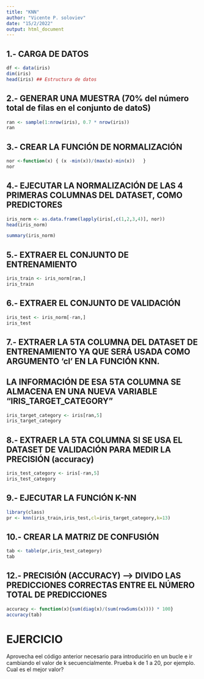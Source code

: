 ```yaml
---
title: "KNN"
author: "Vicente P. soloviev"
date: "15/2/2022"
output: html_document
---
```


## 1.- CARGA DE DATOS
```r
df <- data(iris)
dim(iris)
head(iris) ## Estructura de datos
```

## 2.- GENERAR UNA MUESTRA (70% del número total de filas en el conjunto de datoS)
```r
ran <- sample(1:nrow(iris), 0.7 * nrow(iris))
ran
```

## 3.- CREAR LA FUNCIÓN DE NORMALIZACIÓN
```r
nor <-function(x) { (x -min(x))/(max(x)-min(x))   }
nor
```

## 4.- EJECUTAR LA NORMALIZACIÓN DE LAS 4 PRIMERAS COLUMNAS DEL DATASET, COMO PREDICTORES
```r
iris_norm <- as.data.frame(lapply(iris[,c(1,2,3,4)], nor))
head(iris_norm)
```


```r
summary(iris_norm)
```

## 5.- EXTRAER EL CONJUNTO DE ENTRENAMIENTO
```r
iris_train <- iris_norm[ran,] 
iris_train
```

## 6.- EXTRAER EL CONJUNTO DE VALIDACIÓN
```r
iris_test <- iris_norm[-ran,] 
iris_test
```

## 7.- EXTRAER LA 5TA COLUMNA DEL DATASET DE ENTRENAMIENTO YA QUE SERÁ USADA COMO ARGUMENTO 'cl' EN LA FUNCIÓN KNN.
## LA INFORMACIÓN DE ESA 5TA COLUMNA SE ALMACENA EN UNA NUEVA VARIABLE "IRIS_TARGET_CATEGORY"
```r
iris_target_category <- iris[ran,5]
iris_target_category
```

## 8.- EXTRAER LA 5TA COLUMNA SI SE USA EL DATASET DE VALIDACIÓN PARA MEDIR LA PRECISIÓN (accuracy)
```r
iris_test_category <- iris[-ran,5]
iris_test_category
```

## 9.- EJECUTAR LA FUNCIÓN K-NN
```r
library(class)
pr <- knn(iris_train,iris_test,cl=iris_target_category,k=13)
```

## 10.- CREAR LA MATRIZ DE CONFUSIÓN
```r
tab <- table(pr,iris_test_category)
tab
```

## 12.- PRECISIÓN (ACCURACY) --> DIVIDO LAS PREDICCIONES CORRECTAS ENTRE EL NÚMERO TOTAL DE PREDICCIONES
```r
accuracy <- function(x){sum(diag(x)/(sum(rowSums(x)))) * 100}
accuracy(tab)
```

# EJERCICIO
Aprovecha eel código anterior necesario para introducirlo en un bucle e ir cambiando el valor de k secuencialmente. Prueba k de 1 a 20, por ejemplo. Cual es el mejor valor?


